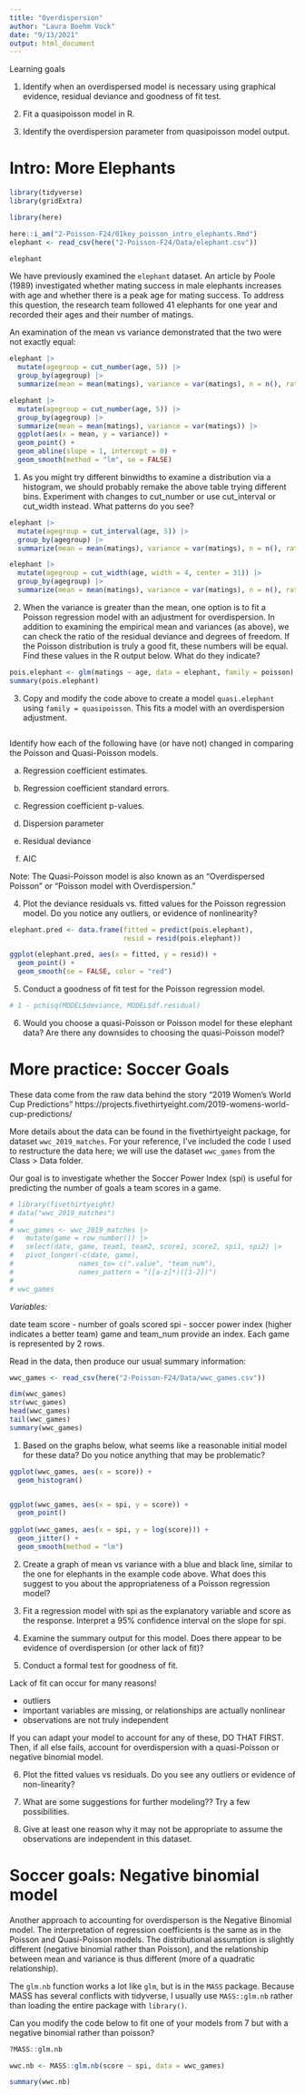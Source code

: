 ```yaml
---
title: "Overdispersion"
author: "Laura Boehm Vock"
date: "9/13/2021"
output: html_document
---
```


Learning goals

1. Identify when an overdispersed model is necessary using graphical evidence, residual deviance and goodness of fit test. 

2. Fit a quasipoisson model in R.

3. Identify the overdispersion parameter from quasipoisson model output. 


# Intro: More Elephants
```r
library(tidyverse)
library(gridExtra) 

library(here)

here::i_am("2-Poisson-F24/01key_poisson_intro_elephants.Rmd")
elephant <- read_csv(here("2-Poisson-F24/Data/elephant.csv")) 

elephant
```

We have previously examined the `elephant` dataset. An article by Poole (1989) investigated whether mating success in male elephants increases with age and whether there is a peak age for mating success. To address this question, the research team followed 41 elephants for one year and recorded their ages and their number of matings.

An examination of the mean vs variance demonstrated that the two were not exactly equal:

```r
elephant |>
  mutate(agegroup = cut_number(age, 5)) |>
  group_by(agegroup) |>
  summarize(mean = mean(matings), variance = var(matings), n = n(), ratio = variance/mean) 

elephant |>
  mutate(agegroup = cut_number(age, 5)) |>
  group_by(agegroup) |>
  summarize(mean = mean(matings), variance = var(matings)) |>
  ggplot(aes(x = mean, y = variance)) + 
  geom_point() + 
  geom_abline(slope = 1, intercept = 0) + 
  geom_smooth(method = "lm", se = FALSE)
```


1. As you might try different binwidths to examine a distribution via a histogram, we should probably remake the above table trying different bins. Experiment with changes to cut_number or use cut_interval or cut_width instead. What patterns do you see?

```r
elephant |>
  mutate(agegroup = cut_interval(age, 5)) |>
  group_by(agegroup) |>
  summarize(mean = mean(matings), variance = var(matings), n = n(), ratio = variance/mean) 
```

```r
elephant |>
  mutate(agegroup = cut_width(age, width = 4, center = 31)) |>
  group_by(agegroup) |>
  summarize(mean = mean(matings), variance = var(matings), n = n(), ratio = variance/mean) 
```


2. When the variance is greater than the mean, one option is to fit a Poisson regression model with an adjustment for overdispersion. In addition to examining the empirical mean and variances (as above), we can check the ratio of the residual deviance and degrees of freedom. If the Poisson distribution is truly a good fit, these numbers will be equal. Find these values in the R output below. What do they indicate?


```r
pois.elephant <- glm(matings ~ age, data = elephant, family = poisson)
summary(pois.elephant)
```


3. Copy and modify the code above to create a model `quasi.elephant` using `family = quasipoisson`. This fits a model with an overdispersion adjustment. 

```r

```

Identify how each of the following have (or have not) changed in comparing the Poisson and Quasi-Poisson models.

a. Regression coefficient estimates.



b. Regression coefficient standard errors.



c. Regression coefficient p-values.



d. Dispersion parameter



e. Residual deviance



f. AIC




Note: The Quasi-Poisson model is also known as an "Overdispersed Poisson" or "Poisson model with Overdispersion."



4. Plot the deviance residuals vs. fitted values for the Poisson regression model. Do you notice any outliers, or evidence of nonlinearity?

```r
elephant.pred <- data.frame(fitted = predict(pois.elephant),
                            resid = resid(pois.elephant))

ggplot(elephant.pred, aes(x = fitted, y = resid)) + 
  geom_point() +
  geom_smooth(se = FALSE, color = "red")
```


5. Conduct a goodness of fit test for the Poisson regression model. 

```r
# 1 - pchisq(MODEL$deviance, MODEL$df.residual)
```


6. Would you choose a quasi-Poisson or Poisson model for these elephant data?  Are there any downsides to choosing the quasi-Poisson model?



# More practice: Soccer Goals

These data come from the raw data behind the story "2019 Women’s World Cup Predictions" https://projects.fivethirtyeight.com/2019-womens-world-cup-predictions/

More details about the data can be found in the fivethirtyeight package, for dataset `wwc_2019_matches`. For your reference, I've included the code I used to restructure the data here; we will use the dataset `wwc_games` from the Class > Data folder.

Our goal is to investigate whether the Soccer Power Index (spi) is useful for predicting the number of goals a team scores in a game.

```r
# library(fivethirtyeight)
# data("wwc_2019_matches")
# 
# wwc_games <- wwc_2019_matches |>
#   mutate(game = row_number()) |>
#   select(date, game, team1, team2, score1, score2, spi1, spi2) |>
#   pivot_longer(-c(date, game),
#                names_to= c(".value", "team_num"),
#                names_pattern = "([a-z]*)([1-2])")
#
# wwc_games
```

*Variables:*

date
team
score - number of goals scored
spi - soccer power index (higher indicates a better team)
game and team_num provide an index. Each game is represented by 2 rows.

Read in the data, then produce our usual summary information:

```r
wwc_games <- read_csv(here("2-Poisson-F24/Data/wwc_games.csv"))

dim(wwc_games)
str(wwc_games)
head(wwc_games)
tail(wwc_games)
summary(wwc_games)
```


1. Based on the graphs below, what seems like a reasonable initial model for these data? Do you notice anything that may be problematic?

```r
ggplot(wwc_games, aes(x = score)) + 
  geom_histogram()


ggplot(wwc_games, aes(x = spi, y = score)) + 
  geom_point()
  
ggplot(wwc_games, aes(x = spi, y = log(score))) + 
  geom_jitter() + 
  geom_smooth(method = "lm")
```

2. Create a graph of mean vs variance with a blue and black line, similar to the one for elephants in the example code above. What does this suggest to you about the appropriateness of a Poisson regression model?



3. Fit a regression model with spi as the explanatory variable and score as the response. Interpret a 95% confidence interval on the slope for spi. 



4. Examine the summary output for this model. Does there appear to be evidence of overdispersion (or other lack of fit)?



5. Conduct a formal test for goodness of fit.





Lack of fit can occur for many reasons! 

- outliers
- important variables are missing, or relationships are actually nonlinear
- observations are not truly independent

If you can adapt your model to account for any of these, DO THAT FIRST. Then, if all else fails, account for overdispersion with a quasi-Poisson or negative binomial model.




6. Plot the fitted values vs residuals. Do you see any outliers or evidence of non-linearity?




7. What are some suggestions for further modeling?? Try a few possibilities.


8. Give at least one reason why it may not be appropriate to assume the observations are independent in this dataset.



# Soccer goals: Negative binomial model

Another approach to accounting for overdisperson is the Negative Binomial model. The interpretation of regression coefficients is the same as in the Poisson and Quasi-Poisson models. The distributional assumption is slightly different (negative binomial rather than Poisson), and the relationship between mean and variance is thus different (more of a quadratic relationship).

The `glm.nb` function works a lot like  `glm`, but is in the `MASS` package. Because MASS has several conflicts with tidyverse, I usually use `MASS::glm.nb` rather than loading the entire package with `library()`. 

Can you modify the code below to fit one of your models from 7 but with a negative binomial rather than poisson? 

```r
?MASS::glm.nb

wwc.nb <- MASS::glm.nb(score ~ spi, data = wwc_games)

summary(wwc.nb)
```




